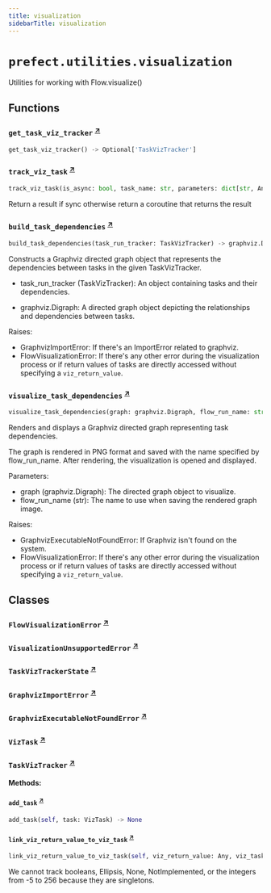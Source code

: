 ```yaml
---
title: visualization
sidebarTitle: visualization
---
```


# `prefect.utilities.visualization`



Utilities for working with Flow.visualize()


## Functions

### `get_task_viz_tracker` <sup><a href="https://github.com/PrefectHQ/prefect/blob/main/src/prefect/utilities/visualization.py#L35" target="_blank">↗</a></sup>

```python
get_task_viz_tracker() -> Optional['TaskVizTracker']
```

### `track_viz_task` <sup><a href="https://github.com/PrefectHQ/prefect/blob/main/src/prefect/utilities/visualization.py#L57" target="_blank">↗</a></sup>

```python
track_viz_task(is_async: bool, task_name: str, parameters: dict[str, Any], viz_return_value: Optional[Any] = None) -> Union[Coroutine[Any, Any, Any], Any]
```


Return a result if sync otherwise return a coroutine that returns the result


### `build_task_dependencies` <sup><a href="https://github.com/PrefectHQ/prefect/blob/main/src/prefect/utilities/visualization.py#L152" target="_blank">↗</a></sup>

```python
build_task_dependencies(task_run_tracker: TaskVizTracker) -> graphviz.Digraph
```


Constructs a Graphviz directed graph object that represents the dependencies
between tasks in the given TaskVizTracker.

- task_run_tracker (TaskVizTracker): An object containing tasks and their
  dependencies.

- graphviz.Digraph: A directed graph object depicting the relationships and
  dependencies between tasks.

Raises:
- GraphvizImportError: If there's an ImportError related to graphviz.
- FlowVisualizationError: If there's any other error during the visualization
  process or if return values of tasks are directly accessed without
  specifying a `viz_return_value`.


### `visualize_task_dependencies` <sup><a href="https://github.com/PrefectHQ/prefect/blob/main/src/prefect/utilities/visualization.py#L189" target="_blank">↗</a></sup>

```python
visualize_task_dependencies(graph: graphviz.Digraph, flow_run_name: str) -> None
```


Renders and displays a Graphviz directed graph representing task dependencies.

The graph is rendered in PNG format and saved with the name specified by
flow_run_name. After rendering, the visualization is opened and displayed.

Parameters:
- graph (graphviz.Digraph): The directed graph object to visualize.
- flow_run_name (str): The name to use when saving the rendered graph image.

Raises:
- GraphvizExecutableNotFoundError: If Graphviz isn't found on the system.
- FlowVisualizationError: If there's any other error during the visualization
  process or if return values of tasks are directly accessed without
  specifying a `viz_return_value`.


## Classes

### `FlowVisualizationError` <sup><a href="https://github.com/PrefectHQ/prefect/blob/main/src/prefect/utilities/visualization.py#L15" target="_blank">↗</a></sup>

### `VisualizationUnsupportedError` <sup><a href="https://github.com/PrefectHQ/prefect/blob/main/src/prefect/utilities/visualization.py#L19" target="_blank">↗</a></sup>

### `TaskVizTrackerState` <sup><a href="https://github.com/PrefectHQ/prefect/blob/main/src/prefect/utilities/visualization.py#L23" target="_blank">↗</a></sup>

### `GraphvizImportError` <sup><a href="https://github.com/PrefectHQ/prefect/blob/main/src/prefect/utilities/visualization.py#L27" target="_blank">↗</a></sup>

### `GraphvizExecutableNotFoundError` <sup><a href="https://github.com/PrefectHQ/prefect/blob/main/src/prefect/utilities/visualization.py#L31" target="_blank">↗</a></sup>

### `VizTask` <sup><a href="https://github.com/PrefectHQ/prefect/blob/main/src/prefect/utilities/visualization.py#L104" target="_blank">↗</a></sup>

### `TaskVizTracker` <sup><a href="https://github.com/PrefectHQ/prefect/blob/main/src/prefect/utilities/visualization.py#L114" target="_blank">↗</a></sup>

**Methods:**

#### `add_task` <sup><a href="https://github.com/PrefectHQ/prefect/blob/main/src/prefect/utilities/visualization.py#L120" target="_blank">↗</a></sup>

```python
add_task(self, task: VizTask) -> None
```

#### `link_viz_return_value_to_viz_task` <sup><a href="https://github.com/PrefectHQ/prefect/blob/main/src/prefect/utilities/visualization.py#L136" target="_blank">↗</a></sup>

```python
link_viz_return_value_to_viz_task(self, viz_return_value: Any, viz_task: VizTask) -> None
```

We cannot track booleans, Ellipsis, None, NotImplemented, or the integers from -5 to 256
because they are singletons.

